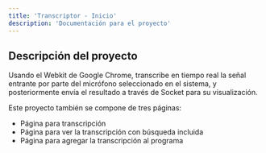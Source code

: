 ```yaml
---
title: 'Transcriptor - Inicio'
description: 'Documentación para el proyecto'
---
```


## Descripción del proyecto
Usando el Webkit de Google Chrome, transcribe en tiempo real la señal entrante por parte del micrófono seleccionado en el sistema, y posteriormente envía el resultado a través de Socket para su visualización.

Este proyecto también se compone de tres páginas:
- Página para transcripción
- Página para ver la transcripción con búsqueda incluida
- Página para agregar la transcripción al programa